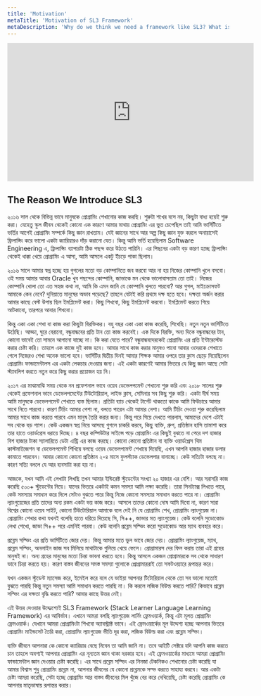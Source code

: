 ```yaml
---
title: 'Motivation'
metaTitle: 'Motivation of SL3 Framework'
metaDescription: 'Why do we think we need a framework like SL3? What is the motivation behind SL3 Framework, SL3 APP and SL3 Program?'
---
```



<iframe
	width='560'
	height='315'
	src='https://www.youtube.com/embed/i8h4A9ExK9U'
	frameborder='0'
	allow='accelerometer; autoplay; encrypted-media; gyroscope; picture-in-picture'
	allowfullscreen
></iframe>

## The Reason We Introduce SL3

২০১৬ সাল থেকে বিভিন্ন ভাবে মানুষকে প্রোগ্রামিং শেখানোর কাজ করছি। শুরুটা শখের বসে নয়, কিছুটা বাধ্য হয়েই শুরু করা। যেহেতু স্কুল জীবন থেকেই কোনো এক কারণে আমার মাথায় প্রোগ্রামিং এর ভুত চেপেছিল তাই আমি ভার্সিটিতে ভর্তির আগেই প্রোগ্রামিং সম্পর্কে কিছু জ্ঞান রাখতাম। যেই জ্ঞানের সাথে আর অল্প কিছু জ্ঞান যুক্ত করলে অনায়াসেই ফ্রিলান্সিং করে ভালো একটা ক্যারিয়ারও দাঁড় করানো যেত। কিন্তু আমি ভর্তি হয়েছিলাম Software Engineering এ, ফ্রিলান্সিং ব্যাপারটা ঠিক পছন্দ করে উঠতে পারিনি। এর পিছনের একটা বড় কারণ হচ্ছে ফ্রিলান্সিং থেকেই ধাক্কা খেয়ে প্রোগ্রামিং এ আসা, আমি আসলে একটু ইঁচড়ে পাকা ছিলাম।

২০১৬ সালে আমার স্বপ্ন হচ্ছে হয় গুগলের মতো বড় কোম্পানিতে জব করবো আর না হয় নিজের কোম্পানি খুলে বসবো। ওই সময় আমার আবার Oracle খুব পছন্দের কোম্পানি, জাভাকে মন থেকে ভালোবাসতাম তো তাই। নিজের কোম্পানি খোলা তো এত সহজ কথা না, আমি কি এমন জানি যে কোম্পানি খুলতে পারবো? আর গুগল, মাইক্রোসফট আমাকে কেন নেবে? দুনিয়াতে মানুষের অভাব পড়েছে? তাহলে যেটাই করি প্রথমে দক্ষ হতে হবে। দক্ষতা অর্জন করার আমার কাছে বেস্ট উপায় ছিল ইমপ্লিমেন্ট করা। কিছু শিখবো, কিছু ইমপ্লিমেন্ট করবো। ইমপ্লিমেন্ট করতে গিয়ে আটকাবো, তারপরে আবার শিখবো।

কিন্তু একা একা শেখা বা কাজ করা কিছুটা বিরক্তিকর। বহু বছর একা একা কাজ করেছি, শিখেছি। নতুন নতুন ভার্সিটিতে উঠেছি। আড্ডা, ঘুরে বেরানো, বন্ধুবান্ধবের প্রতি টান তো কাজ করবেই। এক দিকে বিরক্তি, অন্য দিকে বন্ধুবান্ধবের টান, কোনো ভাবেই তো সামনে আগানো যাচ্ছে না। কি করা যেতে পারে? বন্ধুবান্ধবদেরকেই প্রোগ্রামিং এর প্রতি ইন্টারেস্টেড করার চেষ্টা করি। তাহলে এক কাজে দুই কাজ হবে। আমার সাথে কাজ করার মানুষও পাবো আবার ওদেরকে শেখাতে গেলে নিজেরও শেখা অনেক ভালো হবে। ভার্সিটির দ্বিতীয় দিনই আমার শিক্ষক আমার ওপরে তার ক্লাস ছেড়ে দিয়েছিলেন প্রোগ্রামিং ফান্ডামেন্টালস এর একটা লেকচার দেওয়ার জন্য। এই একটা কারণেই আমার ভিতরে যে কিছু জ্ঞান আছে সেটা স্ট্যাবলিশ করতে নতুন করে কিছু করার প্রয়োজন হয় নি।

২০১৭ এর মাঝামাঝি সময় থেকে নন প্রফেশনাল ভাবে ওয়েব ডেভেলপমেন্ট শেখানো শুরু করি এবং ২০১৮ সালের শুরু থেকেই প্রফেশনাল ভাবে ডেভেলপমেন্টের টিউটোরিয়াল, লাইভ ক্লাস, সেমিনার সব কিছু শুরু করি। একটা দীর্ঘ সময় আমি মানুষকে ডেভেলপমেন্ট শেখাতে ব্যস্ত ছিলাম। প্রতিটা ব্যাচ থেকেই টার্গেট থাকতো কাকে আমি ফিউচারে আমার সাথে নিতে পারবো। কারণ টিচিং আমার পেশা না, বলতে পারেন এটা আমার নেশা। আমি টিচিং দেওয়া শুরু করেছিলাম আমার সাথে কাজ করতে পারবে এমন মানুষ তৈরি করার জন্য। কিন্তু পরে গিয়ে দেখতে পারলাম, আমাদের দেশে এটাই সব থেকে বড় গ্যাপ। কেউ একজন স্বপ্ন নিয়ে আসছে গুগলে চাকরি করবে, কিছু ব্যক্তি, গ্রুপ, প্রতিষ্ঠান হাসি তামাশা করে তার হাতে ওয়ার্ডপ্রেস ধরায়ে দিচ্ছে। ৪ বছর কম্পিউটার সাইন্সে পড়ে প্রোগ্রামিং এর কিছুই বুঝতে না পেরে দশ হাজার বিশ হাজার টাকা স্যালারিতে ডেটা এন্ট্রি এর কাজ করছে। কোনো কোনো প্রতিষ্টান বা ব্যক্তি ওয়ার্ডপ্রেস থিম কাস্টমাইজেশন বা ডেভেলপমেন্ট শিখিয়ে বলছে ওয়েব ডেভেলপমেন্ট শেখায়ে দিয়েছি, এখন আপনি হাজার হাজার ডলার কামাতে পারবেন। আবার কোনো কোনো প্রতিষ্ঠান ২-৪ মাসে ফুলস্ট্যাক ডেভেলপার বানাচ্ছে। কেউ সত্যিটা বলছে না। কারণ সত্যি বললে যে আর ব্যবসাটা করা হয় না।

আজকে, যখন আমি এই লেখাটা লিখছি তখন আমার ইন্ডিরেক্ট স্টুডেন্টের সংখ্যা ২০ হাজার এর বেশি। আর সরাসরি কাজ করেছি ৫০০+ স্টুডেন্টের নিয়ে। যাদের ভিতরে একটাই কমন সমস্যা আমি লক্ষ্য করেছি। তারা সিনট্যাক্স লিখতে পারে, কেউ সমস্যার সমাধান করে দিলে সেটাও বুঝতে পারে কিন্তু নিজে কোনো সমস্যার সমাধান করতে পারে না। প্রোগ্রামিং ল্যাংগুয়েজের প্রতি তাদের অন্য রকম একটা ভয় কাজ করে। আসলে তাদের কোনো দোষ আমি দিবো না, কারণ সারা বিশ্বের কোনো ওয়েব সাইট, কোনো টিউটোরিয়াল আমাকে বলে দেই নি যে প্রোগ্রামিং শেখ, প্রোগ্রামিং ল্যাংগুয়েজ না। প্রোগ্রামিং শেখার কথা যখনই বলেছি হাতে ধরিয়ে দিয়েছে সি, সি++, জাভার মত ল্যাংগুয়েজ। কেউ বলেনি সুডোকোড লেখা শেখো, জাভা সি++ পরে এমনিই পারবা। কেউ বলেনি প্রব্লেম সল্ভিং করো সুডোকোড আর ম্যাথ ব্যবহার করে।

প্রব্লেম সল্ভিং এর প্রতি ভার্সিটিতে জোর দেয়। কিন্তু আমার মতে ভুল ভাবে জোর দেয়। প্রোগ্রামিং ল্যাংগুয়েজ, ম্যাথ, প্রব্লেম সল্ভিং, অনলাইন জাজ সব মিলিয়ে মাথাটাকে গুলিয়ে খেয়ে ফেলে। প্রোগ্রামারস দের ফিল করায় তারা এই গ্রহের মানুষই না। অন্য গ্রহের মানুষের মতো চিন্তা ভাবনা করতে হবে। কিন্তু আসলে একজন প্রোগ্রামারকে সব থেকে সাধারণ ভাবে চিন্তা করতে হয়। কারণ বাস্তব জীবনের সমস্ত সমস্যা গুলোকে প্রোগ্রামাররাই তো সফটওয়্যারে রূপান্তর করে।

যখন একজন স্টুডেন্ট ম্যাসেজ করে, ইমেইল করে বলে যে ভাইয়া আপনার টিটোরিয়াল থেকে তো সব ভালো মতোই বুঝতে পারছি কিন্তু নতুন সমস্যা আমি সমাধান করতে পারছি না। কি করলে লজিক বিউল্ড করতে পারি? কিভাবে প্রব্লেম সল্ভিং এর দক্ষতা বৃদ্ধি করতে পারি? আমার কাছে উত্তর নেই।

এই উত্তর দেওয়ার উদ্দ্যেশ্যেই SL3 Framework (Stack Learner Language Learning Framework) এর আবির্ভাব। এখানে আমরা বলছি ল্যাংগুয়েজ লার্নিং ফ্রেমওয়ার্ক, কিন্তু এটা মূলত প্রোগ্রামিং ফ্রেমওয়ার্ক। যেখানে আমরা প্রোগ্রামিংটা শিখবো অ্যাবস্ট্রাক্ট ভাবে। এই ফ্রেমওয়ার্কের মূল উদ্দেশ্য হচ্ছে আপনার ভিতরে প্রোগ্রামিং মাইন্ডসেট তৈরি করা, প্রোগ্রামিং ল্যাংগুয়েজ ভীতি দূর করা, লজিক বিউল্ড করা এবং প্রব্লেম সল্ভিং।

ব্যক্তি জীবনে আপনারা কে কোনো ক্যারিয়ার বেছে নিবেন তা আমি জানি না। তবে আইটি সেক্টরে যদি আপনি কাজ করতে চান তাহলে অবশ্যই আপনার প্রোগ্রামিং এর নূন্যতম জ্ঞান থাকা দরকার হবে। এই ফ্রেমওয়ার্কের মাধ্যমে আমরা প্রোগ্রামিং ফান্ডামেন্টাল জ্ঞান দেওয়ার চেষ্টা করেছি। এর সাথে প্রব্লেম সল্ভিং এর নিনজা টেকনিকও শেখানোর চেষ্টা করেছি যা আমার বিশ্বাস শুধু প্রোগ্রামিং প্রব্লেম না, আপনার জীবনের যে কোনো প্রব্লেমকে সল্ভ করতে সাহায্য করবে। আর একটা চেষ্টা আমরা করেছি, সেটা হচ্ছে প্রোগ্রামিং আর বাস্তব জীবনের মিল খুঁজে বের করে দেখিয়েছি, চেষ্টা করেছি প্রোগ্রামিং কে আপনার মাতৃভাষায় রূপান্তর করার।

<Person
	name='HM Nayem'
	title='Founder & CEO'
	company='Stack Learner'
	img='/hmnayem.png'
/>
